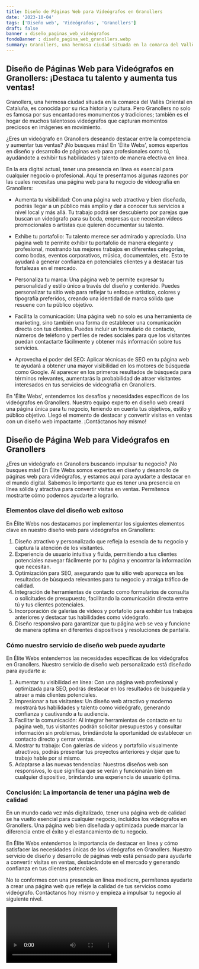 ```yaml
---
title: Diseño de Páginas Web para Videógrafos en Granollers
date: '2023-10-04'
tags: ['Diseño web', 'Videógrafos', 'Granollers']
draft: false
banner : diseño_paginas_web_videógrafos
fondoBanner : diseño_pagina_web_granollers.webp
summary: Granollers, una hermosa ciudad situada en la comarca del Vallès Oriental en Cataluña, es conocida por su rica historia y cultura. Pero Granollers no solo es famosa por sus encantadores monumentos y tradiciones; también es el hogar de muchos talentosos videógrafos que capturan momentos preciosos en imágenes en movimiento.
---
```


## Diseño de Páginas Web para Videógrafos en Granollers: ¡Destaca tu talento y aumenta tus ventas!

Granollers, una hermosa ciudad situada en la comarca del Vallès Oriental en Cataluña, es conocida por su rica historia y cultura. Pero Granollers no solo es famosa por sus encantadores monumentos y tradiciones; también es el hogar de muchos talentosos videógrafos que capturan momentos preciosos en imágenes en movimiento.

¿Eres un videógrafo en Granollers deseando destacar entre la competencia y aumentar tus ventas? ¡No busques más! En 'Élite Webs', somos expertos en diseño y desarrollo de páginas web para profesionales como tú, ayudándote a exhibir tus habilidades y talento de manera efectiva en línea.

En la era digital actual, tener una presencia en línea es esencial para cualquier negocio o profesional. Aquí te presentamos algunas razones por las cuales necesitas una página web para tu negocio de videografía en Granollers:

- Aumenta tu visibilidad: Con una página web atractiva y bien diseñada, podrás llegar a un público más amplio y dar a conocer tus servicios a nivel local y más allá. Tu trabajo podrá ser descubierto por parejas que buscan un videógrafo para su boda, empresas que necesitan vídeos promocionales o artistas que quieren documentar su talento.

- Exhibe tu portafolio: Tu talento merece ser admirado y apreciado. Una página web te permite exhibir tu portafolio de manera elegante y profesional, mostrando tus mejores trabajos en diferentes categorías, como bodas, eventos corporativos, música, documentales, etc. Esto te ayudará a generar confianza en potenciales clientes y a destacar tus fortalezas en el mercado.

- Personaliza tu marca: Una página web te permite expresar tu personalidad y estilo único a través del diseño y contenido. Puedes personalizar tu sitio web para reflejar tu enfoque artístico, colores y tipografía preferidos, creando una identidad de marca sólida que resuene con tu público objetivo.

- Facilita la comunicación: Una página web no solo es una herramienta de marketing, sino también una forma de establecer una comunicación directa con tus clientes. Puedes incluir un formulario de contacto, números de teléfono y perfiles de redes sociales para que los visitantes puedan contactarte fácilmente y obtener más información sobre tus servicios.

- Aprovecha el poder del SEO: Aplicar técnicas de SEO en tu página web te ayudará a obtener una mayor visibilidad en los motores de búsqueda como Google. Al aparecer en los primeros resultados de búsqueda para términos relevantes, aumentarás la probabilidad de atraer visitantes interesados en tus servicios de videografía en Granollers.

En 'Élite Webs', entendemos los desafíos y necesidades específicos de los videógrafos en Granollers. Nuestro equipo experto en diseño web creará una página única para tu negocio, teniendo en cuenta tus objetivos, estilo y público objetivo. Llegó el momento de destacar y convertir visitas en ventas con un diseño web impactante. ¡Contáctanos hoy mismo!

<GifSeo />

<Cta />

## Diseño de Página Web para Videógrafos en Granollers

¿Eres un videógrafo en Granollers buscando impulsar tu negocio? ¡No busques más! En Élite Webs somos expertos en diseño y desarrollo de páginas web para videógrafos, y estamos aquí para ayudarte a destacar en el mundo digital. Sabemos lo importante que es tener una presencia en línea sólida y atractiva para convertir visitas en ventas. Permítenos mostrarte cómo podemos ayudarte a lograrlo.

### Elementos clave del diseño web exitoso

En Élite Webs nos destacamos por implementar los siguientes elementos clave en nuestro diseño web para videógrafos en Granollers:

1. Diseño atractivo y personalizado que refleja la esencia de tu negocio y captura la atención de los visitantes.
2. Experiencia de usuario intuitiva y fluida, permitiendo a tus clientes potenciales navegar fácilmente por tu página y encontrar la información que necesitan.
3. Optimización para SEO, asegurando que tu sitio web aparezca en los resultados de búsqueda relevantes para tu negocio y atraiga tráfico de calidad.
4. Integración de herramientas de contacto como formularios de consulta o solicitudes de presupuesto, facilitando la comunicación directa entre tú y tus clientes potenciales.
5. Incorporación de galerías de videos y portafolio para exhibir tus trabajos anteriores y destacar tus habilidades como videógrafo.
6. Diseño responsivo para garantizar que tu página web se vea y funcione de manera óptima en diferentes dispositivos y resoluciones de pantalla.

### Cómo nuestro servicio de diseño web puede ayudarte

En Élite Webs entendemos las necesidades específicas de los videógrafos en Granollers. Nuestro servicio de diseño web personalizado está diseñado para ayudarte a:

1. Aumentar tu visibilidad en línea: Con una página web profesional y optimizada para SEO, podrás destacar en los resultados de búsqueda y atraer a más clientes potenciales.
2. Impresionar a tus visitantes: Un diseño web atractivo y moderno mostrará tus habilidades y talento como videógrafo, generando confianza y cautivando a tu audiencia.
3. Facilitar la comunicación: Al integrar herramientas de contacto en tu página web, tus visitantes podrán solicitar presupuestos y consultar información sin problemas, brindándote la oportunidad de establecer un contacto directo y cerrar ventas.
4. Mostrar tu trabajo: Con galerías de videos y portafolio visualmente atractivos, podrás presentar tus proyectos anteriores y dejar que tu trabajo hable por sí mismo.
5. Adaptarse a las nuevas tendencias: Nuestros diseños web son responsivos, lo que significa que se verán y funcionarán bien en cualquier dispositivo, brindando una experiencia de usuario óptima.

### Conclusión: La importancia de tener una página web de calidad

En un mundo cada vez más digitalizado, tener una página web de calidad se ha vuelto esencial para cualquier negocio, incluidos los videógrafos en Granollers. Una página web bien diseñada y optimizada puede marcar la diferencia entre el éxito y el estancamiento de tu negocio.

En Élite Webs entendemos la importancia de destacar en línea y cómo satisfacer las necesidades únicas de los videógrafos en Granollers. Nuestro servicio de diseño y desarrollo de páginas web está pensado para ayudarte a convertir visitas en ventas, destacándote en el mercado y generando confianza en tus clientes potenciales.

No te conformes con una presencia en línea mediocre, permítenos ayudarte a crear una página web que refleje la calidad de tus servicios como videógrafo. Contáctanos hoy mismo y empieza a impulsar tu negocio al siguiente nivel.

<Video />

<CtaBot job='Videógrafos' city='Granollers'/>

<Gmaps query='Granollers+españa+maps' />